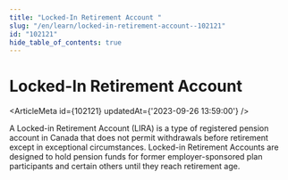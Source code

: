 ```yaml
---
title: "Locked-In Retirement Account "
slug: "/en/learn/locked-in-retirement-account--102121"
id: "102121"
hide_table_of_contents: true
---
```



# Locked-In Retirement Account 

<ArticleMeta id={102121} updatedAt={'2023-09-26 13:59:00'} />
<div className='border-solid border-b border-t-0 my-4 border-[var(--ifm-color-gray-300)]' />

A Locked-in Retirement Account (LIRA) is a type of registered pension account in Canada that does not permit withdrawals before retirement except in exceptional circumstances. Locked-in Retirement Accounts are designed to hold pension funds for former employer-sponsored plan participants and certain others until they reach retirement age.
